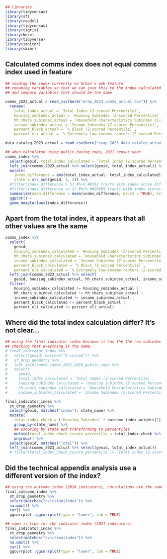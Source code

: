 ```r
## libraries
library(tidycensus)
library(sf)
library(readxl)
library(tidycensus)
library(tigris)
library(here)
library(tidyverse)
library(janitor)
library(skimr)
```

## Calculated comms index does not equal comms index used in feature
```r
## loading the index currently on Urban's web feature
## renaming variables so that we can join this to the index calculated in the codebase
## and compare variables that should be the same

comms_2023_actual = read_csv(here("erap_2023_comms_actual.csv")) %>%
  rename(
    total_index_actual = `Total Index (Z-scored Percentile)`,
    housing_subindex_actual = `Housing Subindex (Z-scored Percentile)`,
    hh_chars_subindex_actual = `Household Characteristics Subindex (Z-scored Percentile)`,
    income_subindex_actual = `Income Subindex (Z-scored Percentile)`,
    percent_black_actual = `% Black (Z-scored Percentile)`,
    percent_eli_actual = `% Extremely low–income renters (Z-scored Percentile)`)

data_catalog_2023_actual = read_csv(here("erap_2023_data_catalog_actual.csv"))

## when calculated using public-facing repo, 2021 census year
comms_index %>%
  select(geoid, total_index_calculated = `Total Index (Z-scored Percentile)`) %>%
  left_join(comms_2023_actual %>% select(geoid, total_index_actual)) %>%
  mutate(
    index_difference = abs(total_index_actual- total_index_calculated),
    state = str_sub(geoid, 1, 2)) %>%
  #filter(index_difference > 5) #%>% ##312 tracts with index score differences greater than five
  #filter(index_difference == 1) #%>% ##29885 tracts with index scores exactly the same, 31792 with differences of 1
  summarize(mean_difference = mean(index_difference, na.rm = TRUE), tract_count = n()) #%>% ## mean difference of .99 overall
  ggplot() +
  geom_boxplot(aes(index_difference))
```

## Apart from the total index, it appears that all other values are the same
```r
comms_index %>% 
  select(
    geoid, 
    housing_subindex_calculated = `Housing Subindex (Z-scored Percentile)`, 
    hh_chars_subindex_calculated = `Household Characteristics Subindex (Z-scored Percentile)`,
    income_subindex_calculated = `Income Subindex (Z-scored Percentile)`,
    percent_black_calculated = `% Black (Z-scored Percentile)`,
    percent_eli_calculated = `% Extremely low–income renters (Z-scored Percentile)`) %>%
  left_join(comms_2023_actual %>% select(
    geoid, housing_subindex_actual, hh_chars_subindex_actual, income_subindex_actual, percent_black_actual, percent_eli_actual)) %>%
  filter(
    housing_subindex_calculated != housing_subindex_actual | 
    hh_chars_subindex_calculated != hh_chars_subindex_actual |  
    income_subindex_calculated != income_subindex_actual |
    percent_black_calculated != percent_black_actual | 
    percent_eli_calculated != percent_eli_actual)
```

## Where did the total index calculation differ? It's not clear...
```r
## using the final indicator index because it has the the raw subindex values
## checking that eveything is the same:
# final_indicator_index %>%
#   select(geoid, matches("Z-scored")) %>%
#   st_drop_geometry %>%
#   left_join(comms_index_2021_2018_public_repo %>% 
#   select(
#     geoid, 
#     total_index_calculated = `Total Index (Z-scored Percentile)`,
#     housing_subindex_calculated = `Housing Subindex (Z-scored Percentile)`, 
#     hh_chars_subindex_calculated = `Household Characteristics Subindex (Z-scored Percentile)`,
#     income_subindex_calculated = `Income Subindex (Z-scored Percentile)`))

final_indicator_index %>%
  st_drop_geometry %>%
  select(geoid, matches("index"), state_name) %>% 
  mutate(
    total_index_check = (`Housing Subindex` * outcome_index_weights[1]) + (`Income Subindex` * outcome_index_weights[2]) + (`Household Characteristics Subindex` * outcome_index_weights[3])) %>%
    group_by(state_name) %>%
    ## zscoring by state and transforming to percentiles
    mutate(total_index_check_zscore_percentile = total_index_check %>% scale %>% ntile(n = 100)) %>% 
    ungroup() %>%
  select(geoid, matches("Total")) %>%
  left_join(comms_2023_actual %>% select(geoid, total_index_actual))
  # filter(total_index_check_zscore_percentile != `Total Index (Z-scored Percentile)`)
```

## Did the technical appendix analysis use a different version of the index?
```r
## using the outcome index (2018 indicators), correlations are the same as reported
final_outcome_index %>%
  st_drop_geometry %>%
  select(matches("eviction|index")) %>%
  na.omit() %>%
  cor() %>%
  ggcorrplot::ggcorrplot(type = "lower", lab = TRUE)

## same is true for the indicator index (2021 indicators)
final_indicator_index %>%
  st_drop_geometry %>%
  select(matches("eviction|index")) %>%
  na.omit() %>%
  cor() %>%
  ggcorrplot::ggcorrplot(type = "lower", lab = TRUE)
```

